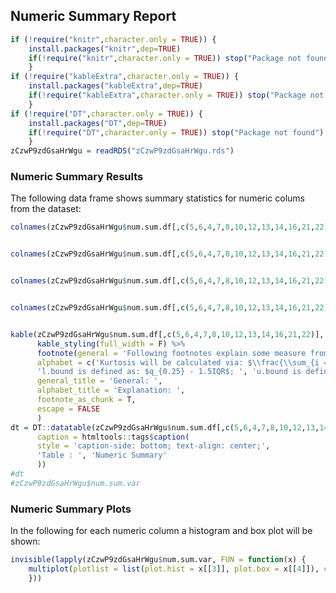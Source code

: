 ## Numeric Summary Report
```r
if (!require("knitr",character.only = TRUE)) {
    install.packages("knitr",dep=TRUE)
    if(!require("knitr",character.only = TRUE)) stop("Package not found")
    }
if (!require("kableExtra",character.only = TRUE)) {
    install.packages("kableExtra",dep=TRUE)
    if(!require("kableExtra",character.only = TRUE)) stop("Package not found")
    }
if (!require("DT",character.only = TRUE)) {
    install.packages("DT",dep=TRUE)
    if(!require("DT",character.only = TRUE)) stop("Package not found")
    }
zCzwP9zdGsaHrWgu = readRDS("zCzwP9zdGsaHrWgu.rds")
```
### Numeric Summary Results

The following data frame shows summary statistics for numeric colums from the dataset:
```r
colnames(zCzwP9zdGsaHrWgu$num.sum.df[,c(5,6,4,7,8,10,12,13,14,16,21,22)])[1] = paste0(colnames(zCzwP9zdGsaHrWgu$num.sum.df[,c(5,6,4,7,8,10,12,13,14,16,21,22)])[1], footnote_marker_alphabet(1))


colnames(zCzwP9zdGsaHrWgu$num.sum.df[,c(5,6,4,7,8,10,12,13,14,16,21,22)])[2] = paste0(colnames(zCzwP9zdGsaHrWgu$num.sum.df[,c(5,6,4,7,8,10,12,13,14,16,21,22)])[2], footnote_marker_alphabet(2))


colnames(zCzwP9zdGsaHrWgu$num.sum.df[,c(5,6,4,7,8,10,12,13,14,16,21,22)])[11] = paste0(colnames(zCzwP9zdGsaHrWgu$num.sum.df[,c(5,6,4,7,8,10,12,13,14,16,21,22)])[11], footnote_marker_alphabet(3))


colnames(zCzwP9zdGsaHrWgu$num.sum.df[,c(5,6,4,7,8,10,12,13,14,16,21,22)])[12] = paste0(colnames(zCzwP9zdGsaHrWgu$num.sum.df[,c(5,6,4,7,8,10,12,13,14,16,21,22)])[12], footnote_marker_alphabet(4))


kable(zCzwP9zdGsaHrWgu$num.sum.df[,c(5,6,4,7,8,10,12,13,14,16,21,22)], caption = 'Numeric Summary', format = 'html', escape = FALSE) %>%
      kable_styling(full_width = F) %>%
      footnote(general = 'Following footnotes explain some measure from the table above ',
      alphabet = c('Kurtosis will be calculated via: $\\frac{\\sum_{i = 1}^{n}(x_i - \\bar{x})^4 / n}{s^4}$;', 'Skewness will be calculated via: $\\frac{\\sum_{i = 1}^{n}(x_i - \\bar{x})^3 / n}{s^3}$; ',
      'l.bound is defined as: $q_{0.25} - 1.5IQR$; ', 'u.bound is defined as: $q_{0.75} + 1.5IQR$; where $IQR$ is defined as $IQR:= q_{0.75} - q_{0.25}$'),
      general_title = 'General: ',
      alphabet_title = 'Explanation: ',
      footnote_as_chunk = T,
      escape = FALSE
      )
dt = DT::datatable(zCzwP9zdGsaHrWgu$num.sum.df[,c(5,6,4,7,8,10,12,13,14,16,21,22)], class = 'compact', filter = 'bottom', options = list(pageLength = 10),
      caption = htmltools::tags$caption(
      style = 'caption-side: bottom; text-align: center;',
      'Table : ', 'Numeric Summary'
      ))
#dt
#zCzwP9zdGsaHrWgu$num.sum.var
```

### Numeric Summary Plots

In the following for each numeric column a histogram and box plot will be shown:
```r
invisible(lapply(zCzwP9zdGsaHrWgu$num.sum.var, FUN = function(x) {
    multiplot(plotlist = list(plot.hist = x[[3]], plot.box = x[[4]]), cols = 2)
    }))
```
